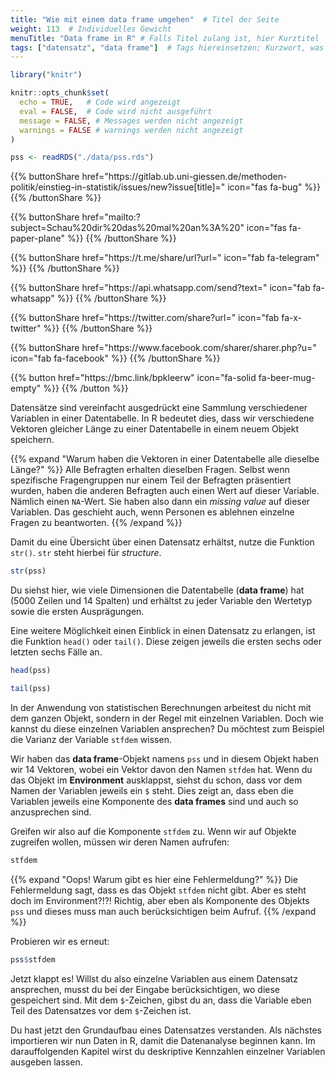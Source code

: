 ```yaml
---
title: "Wie mit einem data frame umgehen"  # Titel der Seite
weight: 113  # Individuelles Gewicht 
menuTitle: "Data frame in R" # Falls Titel zulang ist, hier Kurztitel
tags: ["datensatz", "data frame"]  # Tags hiereinsetzen; Kurzwort, was auf der Seite passsiert
---
```


```r
library("knitr")

knitr::opts_chunk$set(
  echo = TRUE,   # Code wird angezeigt
  eval = FALSE,  # Code wird nicht ausgeführt
  message = FALSE, # Messages werden nicht angezeigt
  warnings = FALSE # warnings werden nicht angezeigt
)

pss <- readRDS("./data/pss.rds")   
```

{{% buttonShare href=\"https\:\/\/gitlab.ub.uni-giessen.de\/methoden-politik\/einstieg-in-statistik\/issues\/new?issue[title]=\" icon=\"fas fa-bug\" %}} {{% /buttonShare %}} 

{{% buttonShare href=\"mailto\:?subject=Schau\%20dir\%20das\%20mal\%20an\%3A\%20\" icon=\"fas fa-paper-plane\" %}} {{% /buttonShare %}}

{{% buttonShare href=\"https\:\/\/t.me\/share\/url?url=\" icon=\"fab fa-telegram\" %}} {{% /buttonShare %}}

{{% buttonShare href=\"https\:\/\/api.whatsapp.com\/send?text=\" icon=\"fab fa-whatsapp\" %}} {{% /buttonShare %}}

{{% buttonShare href=\"https\:\/\/twitter.com\/share?url=\" icon=\"fab fa-x-twitter\" %}} {{% /buttonShare %}}

{{% buttonShare href=\"https\:\/\/www.facebook.com\/sharer\/sharer.php?u=\" icon=\"fab fa-facebook\" %}} {{% /buttonShare %}}

{{% button href=\"https\:\/\/bmc.link\/bpkleerw\" icon=\"fa-solid fa-beer-mug-empty\" %}} {{% /button %}}

Datensätze sind vereinfacht ausgedrückt eine Sammlung verschiedener Variablen in einer Datentabelle. In R bedeutet dies, dass wir verschiedene Vektoren gleicher Länge zu einer Datentabelle in einem neuem Objekt speichern. 

{{% expand \"Warum haben die Vektoren in einer Datentabelle alle dieselbe Länge?\" %}}
Alle Befragten erhalten dieselben Fragen. Selbst wenn spezifische Fragengruppen nur einem Teil der Befragten präsentiert wurden, haben die anderen Befragten auch einen Wert auf dieser Variable. Nämlich einen `NA`-Wert. Sie haben also dann ein *missing value* auf dieser Variablen. Das geschieht auch, wenn Personen es ablehnen einzelne Fragen zu beantworten. 
{{% /expand %}}

Damit du eine Übersicht über einen Datensatz erhältst, nutze die Funktion `str()`. `str` steht hierbei für *structure*. 

```r
str(pss)
```

Du siehst hier, wie viele Dimensionen die Datentabelle (**data frame**) hat (5000 Zeilen und 14 Spalten) und erhältst zu jeder Variable den Wertetyp sowie die ersten Ausprägungen.

Eine weitere Möglichkeit einen Einblick in einen Datensatz zu erlangen, ist die Funktion `head()` oder `tail()`. Diese zeigen jeweils die ersten sechs oder letzten sechs Fälle an. 

```r
head(pss)
```

```r
tail(pss)
```

In der Anwendung von statistischen Berechnungen arbeitest du nicht mit dem ganzen Objekt, sondern in der Regel mit einzelnen Variablen. Doch wie kannst du diese einzelnen Variablen ansprechen? Du möchtest zum Beispiel die Varianz der Variable `stfdem` wissen.

Wir haben das **data frame**-Objekt namens `pss` und in diesem Objekt haben wir 14 Vektoren, wobei ein Vektor davon den Namen `stfdem` hat. Wenn du das Objekt im **Environment** ausklappst, siehst du schon, dass vor dem Namen der Variablen jeweils ein `$` steht. Dies zeigt an, dass eben die Variablen jeweils eine Komponente des **data frames** sind und auch so anzusprechen sind.

Greifen wir also auf die Komponente `stfdem` zu. Wenn wir auf Objekte zugreifen wollen, müssen wir deren Namen aufrufen:

```r
stfdem
```

{{% expand \"Oops! Warum gibt es hier eine Fehlermeldung?\" %}}
Die Fehlermeldung sagt, dass es das Objekt `stfdem` nicht gibt. Aber es steht doch im Environment?!?! Richtig, aber eben als Komponente des Objekts `pss` und dieses muss man auch berücksichtigen beim Aufruf. 
{{% /expand %}}

Probieren wir es erneut:
```r
pss$stfdem
```

Jetzt klappt es! Willst du also einzelne Variablen aus einem Datensatz ansprechen, musst du bei der Eingabe berücksichtigen, wo diese gespeichert sind. Mit dem `$`-Zeichen, gibst du an, dass die Variable eben Teil des Datensatzes vor dem `$`-Zeichen ist. 

Du hast jetzt den Grundaufbau eines Datensatzes verstanden. Als nächstes importieren wir nun Daten in R, damit die Datenanalyse beginnen kann. Im darauffolgenden Kapitel wirst du deskriptive Kennzahlen einzelner Variablen ausgeben lassen.
